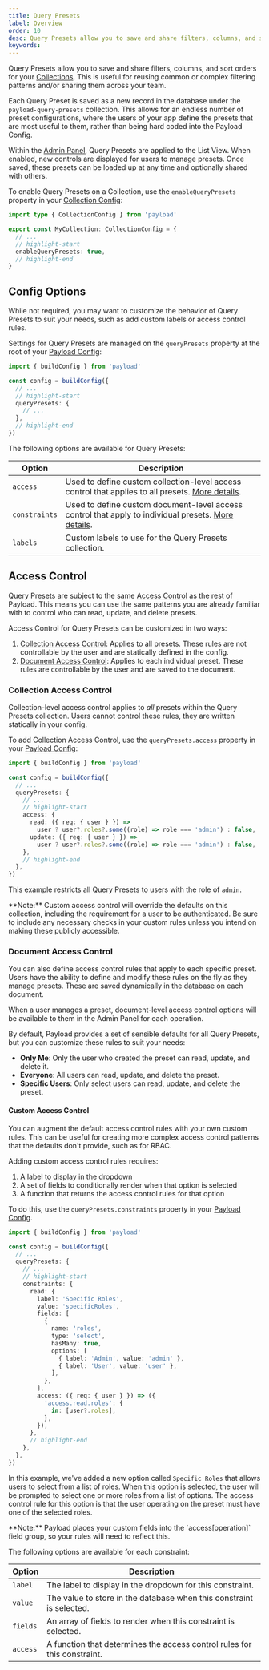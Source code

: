 ```yaml
---
title: Query Presets
label: Overview
order: 10
desc: Query Presets allow you to save and share filters, columns, and sort orders for your collections.
keywords:
---
```


Query Presets allow you to save and share filters, columns, and sort orders for your [Collections](../configuration/collections). This is useful for reusing common or complex filtering patterns and/or sharing them across your team.

Each Query Preset is saved as a new record in the database under the `payload-query-presets` collection. This allows for an endless number of preset configurations, where the users of your app define the presets that are most useful to them, rather than being hard coded into the Payload Config.

Within the [Admin Panel](../admin/overview), Query Presets are applied to the List View. When enabled, new controls are displayed for users to manage presets. Once saved, these presets can be loaded up at any time and optionally shared with others.

To enable Query Presets on a Collection, use the `enableQueryPresets` property in your [Collection Config](../configuration/collections):

```ts
import type { CollectionConfig } from 'payload'

export const MyCollection: CollectionConfig = {
  // ...
  // highlight-start
  enableQueryPresets: true,
  // highlight-end
}
```

## Config Options

While not required, you may want to customize the behavior of Query Presets to suit your needs, such as add custom labels or access control rules.

Settings for Query Presets are managed on the `queryPresets` property at the root of your [Payload Config](../configuration/overview):

```ts
import { buildConfig } from 'payload'

const config = buildConfig({
  // ...
  // highlight-start
  queryPresets: {
    // ...
  },
  // highlight-end
})
```

The following options are available for Query Presets:

| Option        | Description                                                                                                                     |
| ------------- | ------------------------------------------------------------------------------------------------------------------------------- |
| `access`      | Used to define custom collection-level access control that applies to all presets. [More details](#access-control).             |
| `constraints` | Used to define custom document-level access control that apply to individual presets. [More details](#document-access-control). |
| `labels`      | Custom labels to use for the Query Presets collection.                                                                          |

## Access Control

Query Presets are subject to the same [Access Control](../access-control/overview) as the rest of Payload. This means you can use the same patterns you are already familiar with to control who can read, update, and delete presets.

Access Control for Query Presets can be customized in two ways:

1. [Collection Access Control](#static-access-control): Applies to all presets. These rules are not controllable by the user and are statically defined in the config.
2. [Document Access Control](#dynamic-access-control): Applies to each individual preset. These rules are controllable by the user and are saved to the document.

### Collection Access Control

Collection-level access control applies to _all_ presets within the Query Presets collection. Users cannot control these rules, they are written statically in your config.

To add Collection Access Control, use the `queryPresets.access` property in your [Payload Config](../configuration/overview):

```ts
import { buildConfig } from 'payload'

const config = buildConfig({
  // ...
  queryPresets: {
    // ...
    // highlight-start
    access: {
      read: ({ req: { user } }) =>
        user ? user?.roles?.some((role) => role === 'admin') : false,
      update: ({ req: { user } }) =>
        user ? user?.roles?.some((role) => role === 'admin') : false,
    },
    // highlight-end
  },
})
```

This example restricts all Query Presets to users with the role of `admin`.

<Banner type="warning">
  **Note:** Custom access control will override the defaults on this collection,
  including the requirement for a user to be authenticated. Be sure to include
  any necessary checks in your custom rules unless you intend on making these
  publicly accessible.
</Banner>

### Document Access Control

You can also define access control rules that apply to each specific preset. Users have the ability to define and modify these rules on the fly as they manage presets. These are saved dynamically in the database on each document.

When a user manages a preset, document-level access control options will be available to them in the Admin Panel for each operation.

By default, Payload provides a set of sensible defaults for all Query Presets, but you can customize these rules to suit your needs:

- **Only Me**: Only the user who created the preset can read, update, and delete it.
- **Everyone**: All users can read, update, and delete the preset.
- **Specific Users**: Only select users can read, update, and delete the preset.

#### Custom Access Control

You can augment the default access control rules with your own custom rules. This can be useful for creating more complex access control patterns that the defaults don't provide, such as for RBAC.

Adding custom access control rules requires:

1. A label to display in the dropdown
2. A set of fields to conditionally render when that option is selected
3. A function that returns the access control rules for that option

To do this, use the `queryPresets.constraints` property in your [Payload Config](../configuration/payload-config).

```ts
import { buildConfig } from 'payload'

const config = buildConfig({
  // ...
  queryPresets: {
    // ...
    // highlight-start
    constraints: {
      read: {
        label: 'Specific Roles',
        value: 'specificRoles',
        fields: [
          {
            name: 'roles',
            type: 'select',
            hasMany: true,
            options: [
              { label: 'Admin', value: 'admin' },
              { label: 'User', value: 'user' },
            ],
          },
        ],
        access: ({ req: { user } }) => ({
          'access.read.roles': {
            in: [user?.roles],
          },
        }),
      },
      // highlight-end
    },
  },
})
```

In this example, we've added a new option called `Specific Roles` that allows users to select from a list of roles. When this option is selected, the user will be prompted to select one or more roles from a list of options. The access control rule for this option is that the user operating on the preset must have one of the selected roles.

<Banner type="warning">
  **Note:** Payload places your custom fields into the `access[operation]` field
  group, so your rules will need to reflect this.
</Banner>

The following options are available for each constraint:

| Option   | Description                                                              |
| -------- | ------------------------------------------------------------------------ |
| `label`  | The label to display in the dropdown for this constraint.                |
| `value`  | The value to store in the database when this constraint is selected.     |
| `fields` | An array of fields to render when this constraint is selected.           |
| `access` | A function that determines the access control rules for this constraint. |
